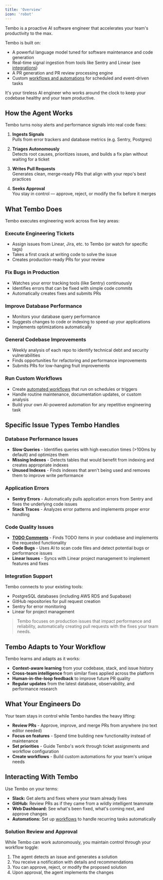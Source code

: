 ```yaml
---
title: 'Overview'
icon: 'robot'
---
```


Tembo is a proactive AI software engineer that accelerates your team's productivity to the max.

Tembo is built on:

- A powerful language model tuned for software maintenance and code generation
- Real-time signal ingestion from tools like Sentry and Linear (see [integrations](/integrations))
- A PR generation and PR review processing engine
- Custom [workflows and automations](/features/workflows) for scheduled and event-driven tasks

It's your tireless AI engineer who works around the clock to keep your codebase healthy and your team productive.

## How the Agent Works

Tembo turns noisy alerts and performance signals into real code fixes:

1. **Ingests Signals**\
   Pulls from error trackers and database metrics (e.g. Sentry, Postgres)

2. **Triages Autonomously**\
   Detects root causes, prioritizes issues, and builds a fix plan without waiting for a ticket

3. **Writes Pull Requests**\
   Generates clean, merge-ready PRs that align with your repo's best practices

4. **Seeks Approval**\
   You stay in control — approve, reject, or modify the fix before it merges

## What Tembo Does

Tembo executes engineering work across five key areas:

### Execute Engineering Tickets

- Assign issues from Linear, Jira, etc. to Tembo (or watch for specific tags)
- Takes a first crack at writing code to solve the issue
- Creates production-ready PRs for your review

### Fix Bugs in Production

- Watches your error tracking tools (like Sentry) continuously
- Identifies errors that can be fixed with simple code commits
- Automatically creates fixes and submits PRs

### Improve Database Performance

- Monitors your database query performance
- Suggests changes to code or indexing to speed up your applications
- Implements optimizations automatically

### General Codebase Improvements

- Weekly analysis of each repo to identify technical debt and security vulnerabilities
- Finds opportunities for refactoring and performance improvements
- Submits PRs for low-hanging fruit improvements

### Run Custom Workflows

- Create [automated workflows](/features/workflows) that run on schedules or triggers
- Handle routine maintenance, documentation updates, or custom analysis
- Build your own AI-powered automation for any repetitive engineering task

## Specific Issue Types Tembo Handles

### Database Performance Issues

- **Slow Queries** - Identifies queries with high execution times (>100ms by default) and optimizes them
- **Missing Indexes** - Detects tables that would benefit from indexing and creates appropriate indexes
- **Unused Indexes** - Finds indexes that aren't being used and removes them to improve write performance

### Application Errors

- **Sentry Errors** - Automatically pulls application errors from Sentry and fixes the underlying code issues
- **Stack Traces** - Analyzes error patterns and implements proper error handling

### Code Quality Issues

- **[TODO Comments](/features/todo-comments)** - Finds TODO items in your codebase and implements the requested functionality
- **Code Bugs** - Uses AI to scan code files and detect potential bugs or performance issues
- **Linear Issues** - Syncs with Linear project management to implement features and fixes

### Integration Support

Tembo connects to your existing tools:

- PostgreSQL databases (including AWS RDS and Supabase)
- GitHub repositories for pull request creation
- Sentry for error monitoring
- Linear for project management

> Tembo focuses on production issues that impact performance and reliability, automatically creating pull requests with the fixes your team needs.

## Tembo Adapts to Your Workflow

Tembo learns and adapts as it works:

- **Context-aware learning** from your codebase, stack, and issue history
- **Cross-team intelligence** from similar fixes applied across the platform
- **Human-in-the-loop feedback** to improve future PR quality
- **Regular updates** from the latest database, observability, and performance research

## What Your Engineers Do

Your team stays in control while Tembo handles the heavy lifting:

- **Review PRs** - Approve, improve, and merge PRs from anywhere (no text editor needed)
- **Focus on features** - Spend time building new functionality instead of maintenance
- **Set priorities** - Guide Tembo's work through ticket assignments and workflow configuration
- **Create workflows** - Build custom automations for your team's unique needs

## Interacting With Tembo

Use Tembo on your terms:

- **Slack:** Get alerts and fixes where your team already lives
- **GitHub:** Review PRs as if they came from a wildly intelligent teammate
- **Web Dashboard:** See what's been fixed, what's coming next, and approve changes
- **Automations:** Set up [workflows](/features/workflows) to handle recurring tasks automatically

### Solution Review and Approval

While Tembo can work autonomously, you maintain control through your workflow toggle:

1. The agent detects an issue and generates a solution
2. You receive a notification with details and recommendations
3. You can approve, reject, or modify the proposed solution
4. Upon approval, the agent implements the changes
